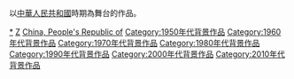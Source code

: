 以[[中華人民共和國|中華人民共和國]]時期為舞台的作品。
{{中國歷史劃分類導航|背景作品}}

[[Category:中華人民共和國|*]]
[[Category:中國歷史背景作品|Z]]
[[Category:各國背景作品|China, People's Republic of]]
[[Category:1950年代背景作品|Category:1950年代背景作品]]
[[Category:1960年代背景作品|Category:1960年代背景作品]]
[[Category:1970年代背景作品|Category:1970年代背景作品]]
[[Category:1980年代背景作品|Category:1980年代背景作品]]
[[Category:1990年代背景作品|Category:1990年代背景作品]]
[[Category:2000年代背景作品|Category:2000年代背景作品]]
[[Category:2010年代背景作品|Category:2010年代背景作品]]